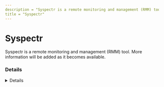 ```yaml
---
description = "Syspectr is a remote monitoring and management (RMM) tool. More information will be added as it becomes available."
title = "Syspectr"
---
```




# Syspectr

Syspectr is a remote monitoring and management (RMM) tool. More information will be added as it becomes available.

### Details
<Details author={""}
         category={""}
         created={""}
         website={""}
         lastModified={"2-26-2024"}
         privileges={""}
         free={ false }
         verification={ false }
/>

#### Installation Paths
<Card code={ ["oo-syspectr*.exe", "OOSysAgent.exe"] }/>





### Forensic Artifacts




#### Network Artifacts
<EuiSpacer size="xl"/>
<NetworkArtifactsTable data={ [{"Description": "Known remote domains", "Domains": ["atled.syspectr.com", "app.syspectr.com"], "Ports": []}] }/>




### Detections
- Detects potential network activity of Syspectr RMM tool
  - [Sigma Rule](https://github.com/magicsword-io/LOLRMM/blob/main/detections/sigma/syspectr_network_sigma.yml)
- Detects potential processes activity of Syspectr RMM tool
  - [Sigma Rule](https://github.com/magicsword-io/LOLRMM/blob/main/detections/sigma/syspectr_processes_sigma.yml)

### References
- [https://www.syspectr.com/en/installation-in-a-network](https://www.syspectr.com/en/installation-in-a-network)

